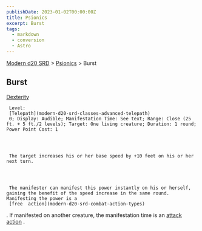 ```yaml
---
publishDate: 2023-01-02T00:00:00Z
title: Psionics
excerpt: Burst
tags:
  - markdown
  - conversion
  - Astro
---
```


[Modern d20 SRD](/#modernD20) > [Psionics](modern-d20-srd-psionics-index) > Burst

## Burst

[Dexterity](modern-d20-srd-basics-ability-scores)

     Level:
     [Telepath](modern-d20-srd-classes-advanced-telepath)
     0; Display: Audible; Manifestation Time: See text; Range: Close (25 ft. + 5 ft./2 levels); Target: One living creature; Duration: 1 round; Power Point Cost: 1




     The target increases his or her base speed by +10 feet on his or her next turn.




     The manifester can manifest this power instantly on his or herself, gaining the benefit of the speed increase in the same round. Manifesting the power is a
     [free  action](modern-d20-srd-combat-action-types)
. If manifested on another creature, the manifestation time is an
[attack action](modern-d20-srd-combat-attack-actions)
.
